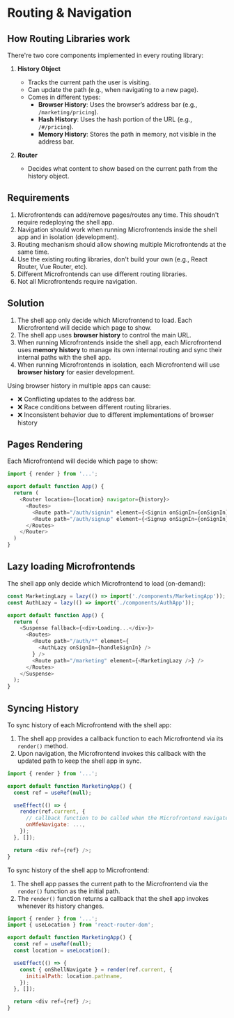 # Routing & Navigation

## How Routing Libraries work

There're two core components implemented in every routing library:

1. **History Object**  
   - Tracks the current path the user is visiting.
   - Can update the path (e.g., when navigating to a new page).
   - Comes in different types:  
     - **Browser History**: Uses the browser’s address bar (e.g., `/marketing/pricing`).  
     - **Hash History**: Uses the hash portion of the URL (e.g., `/#/pricing`).  
     - **Memory History**: Stores the path in memory, not visible in the address bar.

2. **Router**  
   - Decides what content to show based on the current path from the history object.


## Requirements

1. Microfrontends can add/remove pages/routes any time. This shoudn't require redeploying the shell app.
2. Navigation should work when running Microfrontends inside the shell app and in isolation (development).
3. Routing mechanism should allow showing multiple Microfrontends at the same time.
4. Use the existing routing libraries, don't build your own (e.g., React Router, Vue Router, etc).
5. Different Microfrontends can use different routing libraries.
6. Not all Microfrontends require navigation.


## Solution

1. The shell app only decide which Microfrontend to load. Each Microfrontend will decide which page to show.
2. The shell app uses **browser history** to control the main URL.
3. When running Microfrontends inside the shell app, each Microfrontend uses **memory history** to manage its own internal routing and sync their internal paths with the shell app.
4. When running Microfrontends in isolation, each Microfrontend will use **browser history** for easier development.

Using browser history in multiple apps can cause:
- ❌ Conflicting updates to the address bar.
- ❌ Race conditions between different routing libraries.
- ❌ Inconsistent behavior due to different implementations of browser history


## Pages Rendering

Each Microfrontend will decide which page to show:

```js title="auth/src/App.js"
import { render } from '...';

export default function App() {
  return (
    <Router location={location} navigator={history}>
      <Routes>
        <Route path="/auth/signin" element={<Signin onSignIn={onSignIn} />} />
        <Route path="/auth/signup" element={<Signup onSignIn={onSignIn} />} />
      </Routes>
    </Router>
  )
}
```

## Lazy loading Microfrontends

The shell app only decide which Microfrontend to load (on-demand):

```js title="shell/src/App.js"
const MarketingLazy = lazy(() => import('./components/MarketingApp'));
const AuthLazy = lazy(() => import('./components/AuthApp'));

export default function App() {
  return (
    <Suspense fallback={<div>Loading...</div>}>
      <Routes>
        <Route path="/auth/*" element={
          <AuthLazy onSignIn={handleSignIn} />
        } />
        <Route path="/marketing" element={<MarketingLazy />} />
      </Routes>
    </Suspense>
  );
}
```


## Syncing History

To sync history of each Microfrontend with the shell app:

1. The shell app provides a callback function to each Microfrontend via its `render()` method.
2. Upon navigation, the Microfrontend invokes this callback with the updated path to keep the shell app in sync.

```js title="shell/src/MarketingApp.js"
import { render } from '...';

export default function MarketingApp() {
  const ref = useRef(null);

  useEffect(() => {
    render(ref.current, {
      // callback function to be called when the Microfrontend navigates
      onMfeNavigate: ...,
    });
  }, []);

  return <div ref={ref} />;
}
```


To sync history of the shell app to Microfrontend:

1. The shell app passes the current path to the Microfrontend via the `render()` function as the initial path.  
2. The `render()` function returns a callback that the shell app invokes whenever its history changes.

```js title="shell/src/MarketingApp.js"
import { render } from '...';
import { useLocation } from 'react-router-dom';

export default function MarketingApp() {
  const ref = useRef(null);
  const location = useLocation();

  useEffect(() => {
    const { onShellNavigate } = render(ref.current, {
      initialPath: location.pathname,
    });
  }, []);

  return <div ref={ref} />;
}
```